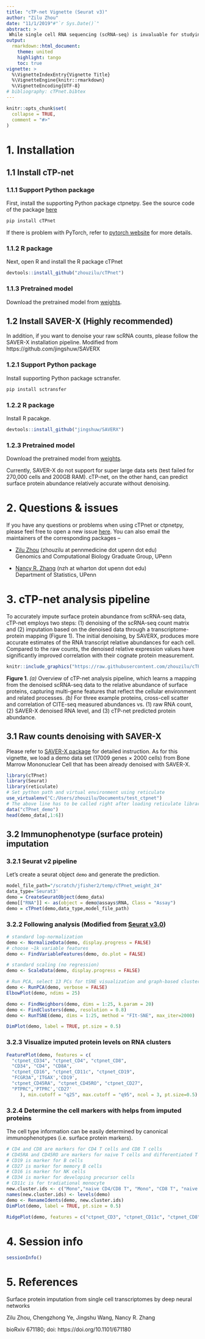 ```yaml
---
title: "cTP-net Vignette (Seurat v3)"
author: "Zilu Zhou"
date: "11/1/2019"#"`r Sys.Date()`"
abstract: >
 While single cell RNA sequencing (scRNA-seq) is invaluable for studying cell populations, cell-surface proteins are often integral markers of cellular function and serve as primary targets for therapeutic intervention.  Here we propose a transfer learning framework, single *c*ell *T*ranscriptome to *P*rotein prediction with deep neural *net*work (cTP-net), to impute surface protein abundances from scRNA-seq data by learning from existing single-cell multi-omic resources. For more detail, please check our [biorixv preprint](https://www.biorxiv.org/content/10.1101/671180v1). See [list of surface proteins](https://github.com/zhouzilu/cTPnet/blob/master/SurfaceProteinList.md) we can predict for now.
output: 
  rmarkdown::html_document:
    theme: united
    highlight: tango
    toc: true
vignette: >
  %\VignetteIndexEntry{Vignette Title}
  %\VignetteEngine{knitr::rmarkdown}
  %\VignetteEncoding{UTF-8}
# bibliography: cTPnet.bibtex
---
```


```r
knitr::opts_chunk$set(
  collapse = TRUE,
  comment = "#>"
)
```

# 1. Installation
## 1.1 Install cTP-net
### 1.1.1 Support Python package
First, install the supporting Python package ctpnetpy. See the source code of the package [here](http://github.com/zhouzilu/ctpnetpy)

```python
pip install cTPnet
```
If there is problem with PyTorch, refer to [pytorch website](https://pytorch.org/) for more details.

### 1.1.2 R package
Next, open R and install the R package cTPnet
```r
devtools::install_github("zhouzilu/cTPnet")
```

### 1.1.3 Pretrained model
Download the pretrained model from [weights](https://github.com/zhouzilu/ctpnetpy/tree/developing/ctpnet/weight).

## 1.2 Install SAVER-X (Highly recommended)
In addition, if you want to denoise your raw scRNA counts, please follow the SAVER-X installation pipeline. Modified from https://github.com/jingshuw/SAVERX

### 1.2.1 Support Python package
Install supporting Python package sctransfer.
```python
pip install sctransfer
```
### 1.2.2 R package
Install R pacakge.
```R
devtools::install_github("jingshuw/SAVERX")
```
### 1.2.3 Pretrained model
Download the pretrained model from [weights](https://github.com/zhouzilu/ctpnetpy/tree/developing/ctpnet/weight).


Currently, SAVER-X do not support for super large data sets (test failed for 270,000 cells and 200GB RAM). cTP-net, on the other hand, can predict surface protein abundance relatively accurate without denoising.


# 2. Questions & issues
If you have any questions or problems when using cTPnet or ctpnetpy, please feel free to open a new issue [here](https://github.com/zhouzilu/cTPnet/issues). You can also email the maintainers of the corresponding packages -- 

* [Zilu Zhou](https://statistics.wharton.upenn.edu/profile/zhouzilu/) (zhouzilu at pennmedicine dot upenn dot edu)
  <br>
  Genomics and Computational Biology Graduate Group, UPenn

* [Nancy R. Zhang](https://statistics.wharton.upenn.edu/profile/nzh/) (nzh at wharton dot upenn dot edu)
  <br>
  Department of Statistics, UPenn

# 3. cTP-net analysis pipeline

To accurately impute surface protein abundance from scRNA-seq data, cTP-net employs two steps: (1) denoising of the scRNA-seq count matrix and (2) imputation based on the denoised data through a transcriptome-protein mapping (Figure 1).  The initial denoising, by SAVERX, produces more accurate estimates of the RNA transcript relative abundances for each cell.  Compared to the raw counts, the denoised relative expression values have significantly improved correlation with their cognate protein measurement.  

```r
knitr::include_graphics("https://raw.githubusercontent.com/zhouzilu/cTPnet/master/figure/FIG_pkg.jpg")
```
  **Figure 1**. *(a)* Overview of cTP-net analysis pipeline, which learns a mapping from the denoised scRNA-seq data to the relative abundance of surface proteins, capturing multi-gene features that reflect the cellular environment and related processes. *(b)* For three example proteins, cross-cell scatter and correlation of CITE-seq measured abundances vs. (1) raw RNA count, (2) SAVER-X denoised RNA level, and (3) cTP-net predicted protein abundance.

## 3.1 Raw counts denoising with SAVER-X 
Please refer to [SAVER-X package](https://github.com/jingshuw/SAVERX) for detailed instruction. As for this vignette, we load a demo data set (17009 genes $\times$ 2000 cells) from Bone Marrow Mononuclear Cell that has been already denoised with SAVER-X.

```r
library(cTPnet)
library(Seurat)
library(reticulate)
# Set python path and virtual environment using reticulate
use_virtualenv("C:/Users/zhouzilu/Documents/test_ctpnet")
# The above line has to be called right after loading reticulate library !
data("cTPnet_demo")
head(demo_data[,1:6])
```

## 3.2 Immunophenotype (surface protein) imputation
### 3.2.1 Seurat v2 pipeline

Let's create a seurat object `demo` and generate the prediction.
```r
model_file_path="/scratch/jfisher2/temp/cTPnet_weight_24"
data_type='Seurat3'
demo = CreateSeuratObject(demo_data)
demo[["RNA"]] <- as(object = demo@assays$RNA, Class = "Assay")
demo = cTPnet(demo,data_type,model_file_path)
```

### 3.2.2 Following analysis (Modified from [Seurat v3.0](https://satijalab.org/seurat/v3.0/multimodal_vignette.html))
```r
# standard log-normalization
demo <- NormalizeData(demo, display.progress = FALSE)
# choose ~1k variable features
demo <- FindVariableFeatures(demo, do.plot = FALSE)

# standard scaling (no regression)
demo <- ScaleData(demo, display.progress = FALSE)

# Run PCA, select 13 PCs for tSNE visualization and graph-based clustering
demo <- RunPCA(demo, verbose = FALSE)
ElbowPlot(demo, ndims = 25)

demo <- FindNeighbors(demo, dims = 1:25, k.param = 20)
demo <- FindClusters(demo, resolution = 0.8)
demo <- RunTSNE(demo, dims = 1:25, method = "FIt-SNE", max_iter=2000)
```

```r
DimPlot(demo, label = TRUE, pt.size = 0.5)
```

### 3.2.3 Visualize imputed protein levels on RNA clusters
```r
FeaturePlot(demo, features = c(
  "ctpnet_CD34", "ctpnet_CD4", "ctpnet_CD8", 
  "CD34", "CD4", "CD8A",
  "ctpnet_CD16", "ctpnet_CD11c", "ctpnet_CD19", 
  "FCGR3A",'ITGAX','CD19',
  "ctpnet_CD45RA", "ctpnet_CD45RO", "ctpnet_CD27", 
  "PTPRC",'PTPRC','CD27'
     ), min.cutoff = "q25", max.cutoff = "q95", ncol = 3, pt.size=0.5)
```

### 3.2.4 Determine the cell markers with helps from imputed proteins
The cell type information can be easily determined by canonical immunophenotypes (i.e. surface protein markers).
```r
# CD4 and CD8 are markers for CD4 T cells and CD8 T cells
# CD45RA and CD45RO are markers for naive T cells and differentiated T cells
# CD19 is marker for B cells
# CD27 is marker for memory B cells
# CD16 is marker for NK cells
# CD34 is marker for developing precursor cells
# CD11c is for tradiational monocyte
new.cluster.ids <- c("Mono","naive CD4/CD8 T", "Mono", "CD8 T", "naive CD4 T", "CD4 T", "naive CD8 T", "Pre.", "B", "NK", "memory B", "Pre.", "Unknown", "CD16+ Mono", "Unknown")
names(new.cluster.ids) <- levels(demo)
demo <- RenameIdents(demo, new.cluster.ids)
DimPlot(demo, label = TRUE, pt.size = 0.5)
```

```r
RidgePlot(demo, features = c("ctpnet_CD3", "ctpnet_CD11c", "ctpnet_CD8", "ctpnet_CD16"), ncol = 2)
```

# 4. Session info

```r
sessionInfo()
```

# 5. References

Surface protein imputation from single cell transcriptomes by deep neural networks

Zilu Zhou, Chengzhong Ye, Jingshu Wang, Nancy R. Zhang

bioRxiv 671180; doi: https://doi.org/10.1101/671180
